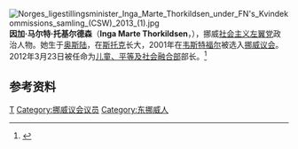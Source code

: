 [[File:Norges_ligestillingsminister_Inga_Marte_Thorkildsen_under_FN's_Kvindekommissions_samling_(CSW)_2013_(1).jpg|thumb]]
'''因加·马尔特·托基尔德森'''（'''Inga Marte Thorkildsen'''，{{bd|1975年|7月2日||}}），挪威[[社会主义左翼党|社会主义左翼党]]政治人物。她生于[[奥斯陆|奥斯陆]]，在[[斯托克_(挪威)|斯托克]]长大，2001年在[[韦斯特福尔|韦斯特福尔]]被选入[[挪威议会|挪威议会]]。2012年3月23日被任命为[[儿童、平等及社会融合部_(挪威)|儿童、平等及社会融合部]]部长。<ref name=stoltenberg2>{{cite web |url=http://www.regjeringen.no/en/the-government/previous-governments/the-structure-of-the-registry/governments/modern-times/governments-since-1945/jens-stoltenbergs-second-government.html?id=449424 |publisher=[[Government.no|Government.no]] |title=Jens Stoltenberg's Second Government |accessdate=23 March 2012 |archivedate=2012-03-23 |archiveurl=https://www.webcitation.org/66Nt0FwU5?url=http://www.regjeringen.no/en/the-government/previous-governments/the-structure-of-the-registry/governments/modern-times/governments-since-1945/jens-stoltenbergs-second-government.html?id=449424 |deadurl=no }}</ref>

==参考资料==
{{reflist}}

[[Category:挪威社会主义左翼党成员|T]]
[[Category:挪威议会议员|Category:挪威议会议员]]
[[Category:东挪威人|Category:东挪威人]]